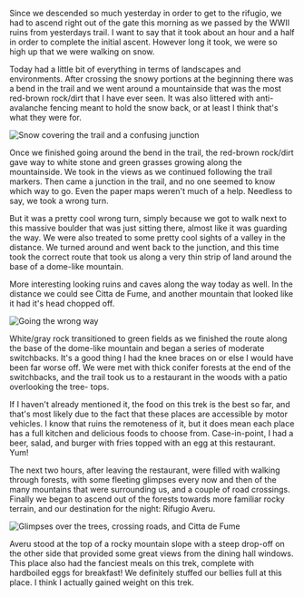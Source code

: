 Since we descended so much yesterday in order to get to the rifugio, we had to
ascend right out of the gate this morning as we passed by the WWII ruins from
yesterdays trail. I want to say that it took about an hour and a half in order
to complete the initial ascent. However long it took, we were so high up that
we were walking on snow.

Today had a little bit of everything in terms of landscapes and environments.
After crossing the snowy portions at the beginning there was a bend in the trail
and we went around a mountainside that was the most red-brown rock/dirt that I
have ever seen. It was also littered with anti-avalanche fencing meant to hold
the snow back, or at least I think that's what they were for.

![Snow covering the trail and a confusing junction](2019/07/16/c9301d11-8142-40cf-b3b8-c06d10f93fc1.jpeg,2019/07/16/685deefa-4508-4d51-80f5-7075c242bc84.jpeg)

Once we finished going around the bend in the trail, the red-brown rock/dirt
gave way to white stone and green grasses growing along the mountainside. We
took in the views as we continued following the trail markers. Then came a
junction in the trail, and no one seemed to know which way to go. Even the
paper maps weren't much of a help. Needless to say, we took a wrong turn.

But it was a pretty cool wrong turn, simply because we got to walk next to this
massive boulder that was just sitting there, almost like it was guarding the
way. We were also treated to some pretty cool sights of a valley in the
distance. We turned around and went back to the junction, and this time took
the correct route that took us along a very thin strip of land around the
base of a dome-like mountain.

More interesting looking ruins and caves along the way today as well. In the
distance we could see Citta de Fume, and another mountain that looked like
it had it's head chopped off.

![Going the wrong way](2019/07/16/fa5aa147-f685-4491-8954-ca2a1907856b.jpeg)

White/gray rock transitioned to green fields as we finished the route along the
base of the dome-like mountain and began a series of moderate switchbacks. It's
a good thing I had the knee braces on or else I would have been far worse off.
We were met with thick conifer forests at the end of the switchbacks, and the
trail took us to a restaurant in the woods with a patio overlooking the tree-
tops.

If I haven't already mentioned it, the food on this trek is the best so far, and
that's most likely due to the fact that these places are accessible by motor
vehicles. I know that ruins the remoteness of it, but it does mean each place
has a full kitchen and delicious foods to choose from. Case-in-point, I had a
beer, salad, and burger with fries topped with an egg at this restaurant. Yum!

The next two hours, after leaving the restaurant, were filled with walking
through forests, with some fleeting glimpses every now and then of the many
mountains that were surrounding us, and a couple of road crossings. Finally we
began to ascend out of the forests towards more familiar rocky terrain, and
our destination for the night: Rifugio Averu.

![Glimpses over the trees, crossing roads, and Citta de Fume](2019/07/16/f343315d-0ea8-42c3-ad05-4434d5eeb9f4.jpeg,2019/07/16/5e45e25c-30b5-4d01-b260-b74ae33a4f7d.jpeg,2019/07/16/440e3873-c14c-4110-912d-a2ec73cd1183.jpeg)

Averu stood at the top of a rocky mountain slope with a steep drop-off on the
other side that provided some great views from the dining hall windows. This
place also had the fanciest meals on this trek, complete with hardboiled eggs
for breakfast! We definitely stuffed our bellies full at this place. I think I
actually gained weight on this trek.
